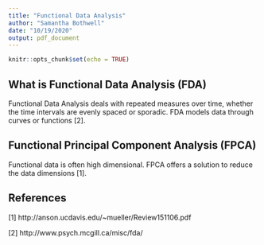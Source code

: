 ```yaml
---
title: "Functional Data Analysis"
author: "Samantha Bothwell"
date: "10/19/2020"
output: pdf_document
---
```


```r
knitr::opts_chunk$set(echo = TRUE)
```

## What is Functional Data Analysis (FDA)

Functional Data Analysis deals with repeated measures over time, whether the time intervals are evenly spaced or sporadic. FDA models data through curves or functions [2]. 

## Functional Principal Component Analysis (FPCA)

Functional data is often high dimensional. FPCA offers a solution to reduce the data dimensions [1]. 

## References 

[1] http://anson.ucdavis.edu/~mueller/Review151106.pdf

[2] http://www.psych.mcgill.ca/misc/fda/
